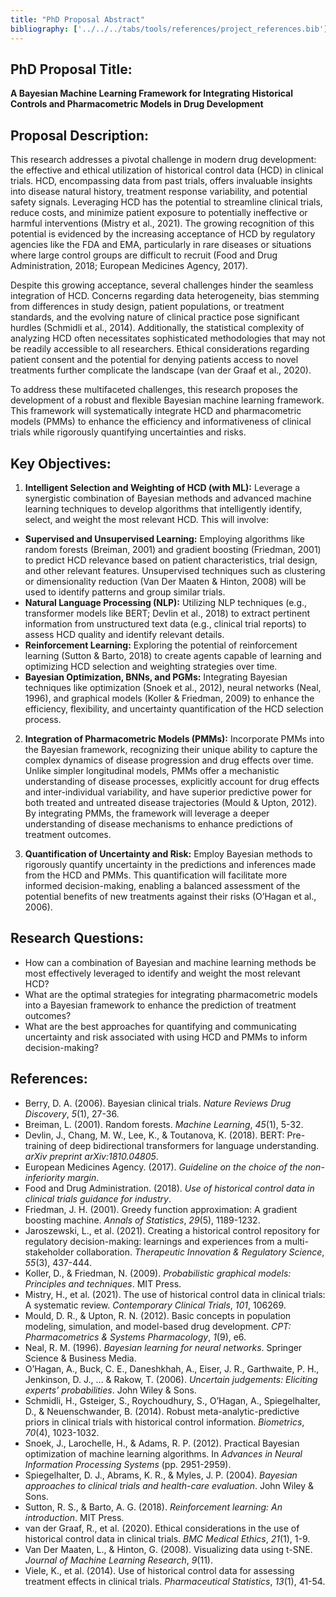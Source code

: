 ```yaml
---
title: "PhD Proposal Abstract"
bibliography: ['../../../tabs/tools/references/project_references.bib']
---
```


## PhD Proposal Title:

**A Bayesian Machine Learning Framework for Integrating Historical Controls and Pharmacometric Models in Drug Development**

## **Proposal Description:**

This research addresses a pivotal challenge in modern drug development: the effective and ethical utilization of historical control data (HCD) in clinical trials. HCD, encompassing data from past trials, offers invaluable insights into disease natural history, treatment response variability, and potential safety signals. Leveraging HCD has the potential to streamline clinical trials, reduce costs, and minimize patient exposure to potentially ineffective or harmful interventions (Mistry et al., 2021). The growing recognition of this potential is evidenced by the increasing acceptance of HCD by regulatory agencies like the FDA and EMA, particularly in rare diseases or situations where large control groups are difficult to recruit (Food and Drug Administration, 2018; European Medicines Agency, 2017).

Despite this growing acceptance, several challenges hinder the seamless integration of HCD. Concerns regarding data heterogeneity, bias stemming from differences in study design, patient populations, or treatment standards, and the evolving nature of clinical practice pose significant hurdles (Schmidli et al., 2014). Additionally, the statistical complexity of analyzing HCD often necessitates sophisticated methodologies that may not be readily accessible to all researchers.  Ethical considerations regarding patient consent and the potential for denying patients access to novel treatments further complicate the landscape (van der Graaf et al., 2020).

To address these multifaceted challenges, this research proposes the development of a robust and flexible Bayesian machine learning framework. This framework will systematically integrate HCD and pharmacometric models (PMMs) to enhance the efficiency and informativeness of clinical trials while rigorously quantifying uncertainties and risks.

## **Key Objectives:**

1.  **Intelligent Selection and Weighting of HCD (with ML):** Leverage a synergistic combination of Bayesian methods and advanced machine learning techniques to develop algorithms that intelligently identify, select, and weight the most relevant HCD. This will involve:

  *   **Supervised and Unsupervised Learning:** Employing algorithms like random forests (Breiman, 2001) and gradient boosting (Friedman, 2001) to predict HCD relevance based on patient characteristics, trial design, and other relevant features. Unsupervised techniques such as clustering or dimensionality reduction (Van Der Maaten & Hinton, 2008) will be used to identify patterns and group similar trials.
  *   **Natural Language Processing (NLP):** Utilizing NLP techniques (e.g., transformer models like BERT; Devlin et al., 2018) to extract pertinent information from unstructured text data (e.g., clinical trial reports) to assess HCD quality and identify relevant details.
  *   **Reinforcement Learning:** Exploring the potential of reinforcement learning (Sutton & Barto, 2018) to create agents capable of learning and optimizing HCD selection and weighting strategies over time.
  *   **Bayesian Optimization, BNNs, and PGMs:** Integrating Bayesian techniques like optimization (Snoek et al., 2012), neural networks (Neal, 1996), and graphical models (Koller & Friedman, 2009) to enhance the efficiency, flexibility, and uncertainty quantification of the HCD selection process.

2.  **Integration of Pharmacometric Models (PMMs):** Incorporate PMMs into the Bayesian framework, recognizing their unique ability to capture the complex dynamics of disease progression and drug effects over time. Unlike simpler longitudinal models, PMMs offer a mechanistic understanding of disease processes, explicitly account for drug effects and inter-individual variability, and have superior predictive power for both treated and untreated disease trajectories (Mould & Upton, 2012). By integrating PMMs, the framework will leverage a deeper understanding of disease mechanisms to enhance predictions of treatment outcomes.

3.  **Quantification of Uncertainty and Risk:** Employ Bayesian methods to rigorously quantify uncertainty in the predictions and inferences made from the HCD and PMMs. This quantification will facilitate more informed decision-making, enabling a balanced assessment of the potential benefits of new treatments against their risks (O'Hagan et al., 2006).

## **Research Questions:**

*   How can a combination of Bayesian and machine learning methods be most effectively leveraged to identify and weight the most relevant HCD?
*   What are the optimal strategies for integrating pharmacometric models into a Bayesian framework to enhance the prediction of treatment outcomes?
*   What are the best approaches for quantifying and communicating uncertainty and risk associated with using HCD and PMMs to inform decision-making?

## **References:**

*   Berry, D. A. (2006). Bayesian clinical trials. *Nature Reviews Drug Discovery*, *5*(1), 27-36.
*   Breiman, L. (2001). Random forests. *Machine Learning*, *45*(1), 5-32.
*   Devlin, J., Chang, M. W., Lee, K., & Toutanova, K. (2018). BERT: Pre-training of deep bidirectional transformers for language understanding. *arXiv preprint arXiv:1810.04805*.
*   European Medicines Agency. (2017). *Guideline on the choice of the non-inferiority margin*. 
*   Food and Drug Administration. (2018). *Use of historical control data in clinical trials guidance for industry*. 
*   Friedman, J. H. (2001). Greedy function approximation: A gradient boosting machine. *Annals of Statistics*, *29*(5), 1189-1232.
*   Jaroszewski, L., et al. (2021). Creating a historical control repository for regulatory decision-making: learnings and experiences from a multi-stakeholder collaboration. *Therapeutic Innovation & Regulatory Science*, *55*(3), 437-444.
*   Koller, D., & Friedman, N. (2009). *Probabilistic graphical models: Principles and techniques*. MIT Press.
*   Mistry, H., et al. (2021). The use of historical control data in clinical trials: A systematic review. *Contemporary Clinical Trials*, *101*, 106269.
*   Mould, D. R., & Upton, R. N. (2012). Basic concepts in population modeling, simulation, and model-based drug development. *CPT: Pharmacometrics & Systems Pharmacology*, *1*(9), e6.
*   Neal, R. M. (1996). *Bayesian learning for neural networks*. Springer Science & Business Media.
*   O'Hagan, A., Buck, C. E., Daneshkhah, A., Eiser, J. R., Garthwaite, P. H., Jenkinson, D. J., ... & Rakow, T. (2006). *Uncertain judgements: Eliciting experts' probabilities*. John Wiley & Sons.
*   Schmidli, H., Gsteiger, S., Roychoudhury, S., O'Hagan, A., Spiegelhalter, D., & Neuenschwander, B. (2014). Robust meta-analytic-predictive priors in clinical trials with historical control information. *Biometrics*, *70*(4), 1023-1032.
*   Snoek, J., Larochelle, H., & Adams, R. P. (2012). Practical Bayesian optimization of machine learning algorithms. In *Advances in Neural Information Processing Systems* (pp. 2951-2959).
*   Spiegelhalter, D. J., Abrams, K. R., & Myles, J. P. (2004). *Bayesian approaches to clinical trials and health-care evaluation*. John Wiley & Sons.
*   Sutton, R. S., & Barto, A. G. (2018). *Reinforcement learning: An introduction*. MIT Press.
*   van der Graaf, R., et al. (2020). Ethical considerations in the use of historical control data in clinical trials. *BMC Medical Ethics*, *21*(1), 1-9.
*   Van Der Maaten, L., & Hinton, G. (2008). Visualizing data using t-SNE. *Journal of Machine Learning Research*, *9*(11).
*   Viele, K., et al. (2014). Use of historical control data for assessing treatment effects in clinical trials. *Pharmaceutical Statistics*, *13*(1), 41-54.
